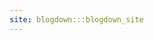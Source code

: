 ```yaml
---
site: blogdown:::blogdown_site
---
```


<!-- This file is for blogdown only. Please do not edit it. -->
 